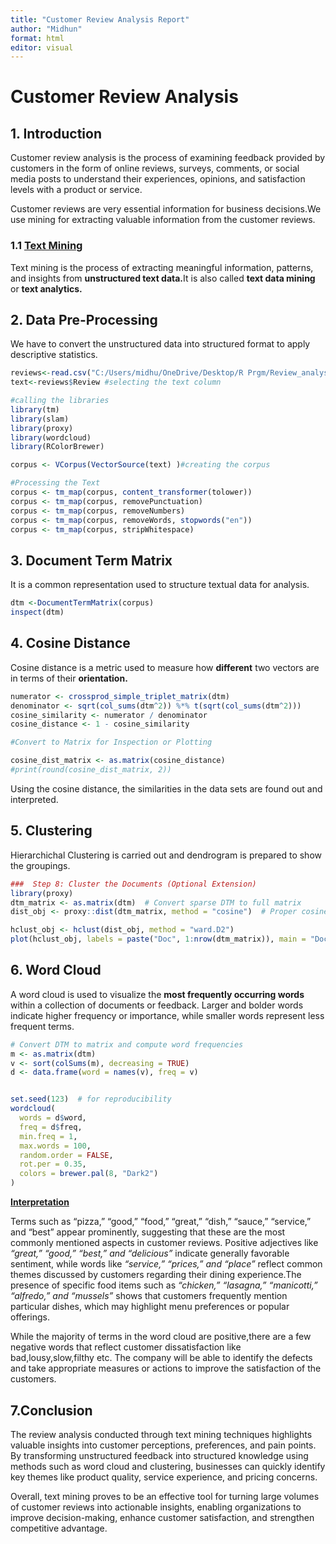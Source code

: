 ---
title: "Customer Review Analysis Report"
author: "Midhun"
format: html
editor: visual
---

# Customer Review Analysis

## 1. Introduction

Customer review analysis is the process of examining feedback provided by customers in the form of online reviews, surveys, comments, or social media posts to understand their experiences, opinions, and satisfaction levels with a product or service.

Customer reviews are very essential information for business decisions.We use mining for extracting valuable information from the customer reviews.

### 1.1 [Text Mining]{.underline}

Text mining is the process of extracting meaningful information, patterns, and insights from **unstructured text data.**It is also called **text data mining** or **text analytics.**

## 2. Data Pre-Processing

We have to convert the unstructured data into structured format to apply descriptive statistics.

```{r echo=FALSE,message=FALSE,warning=FALSE}
reviews<-read.csv("C:/Users/midhu/OneDrive/Desktop/R Prgm/Review_analysis_mining.csv",header=TRUE) #importing the data
text<-reviews$Review #selecting the text column
```

```{r echo=FALSE,message=FALSE,warning=FALSE}
#calling the libraries
library(tm)
library(slam)
library(proxy)
library(wordcloud)
library(RColorBrewer)
```

```{r echo=FALSE,message=FALSE,warning=FALSE}
corpus <- VCorpus(VectorSource(text) )#creating the corpus
```

```{r echo=FALSE,message=FALSE,warning=FALSE}
#Processing the Text
corpus <- tm_map(corpus, content_transformer(tolower))
corpus <- tm_map(corpus, removePunctuation)
corpus <- tm_map(corpus, removeNumbers)
corpus <- tm_map(corpus, removeWords, stopwords("en"))
corpus <- tm_map(corpus, stripWhitespace)
```

## 3. Document Term Matrix

It is a common representation used to structure textual data for analysis.

```{r echo=FALSE,message=FALSE,warning=FALSE}
dtm <-DocumentTermMatrix(corpus)
inspect(dtm)
```

## 4. Cosine Distance

Cosine distance is a metric used to measure how **different** two vectors are in terms of their **orientation.**

```{r echo=FALSE,message=FALSE,warning=FALSE}

numerator <- crossprod_simple_triplet_matrix(dtm)
denominator <- sqrt(col_sums(dtm^2)) %*% t(sqrt(col_sums(dtm^2)))
cosine_similarity <- numerator / denominator
cosine_distance <- 1 - cosine_similarity
```

```{r echo=FALSE,message=FALSE,warning=FALSE}
#Convert to Matrix for Inspection or Plotting

cosine_dist_matrix <- as.matrix(cosine_distance)
#print(round(cosine_dist_matrix, 2))
```

Using the cosine distance, the similarities in the data sets are found out and interpreted.

## 5. Clustering

Hierarchichal Clustering is carried out and dendrogram is prepared to show the groupings.

```{r echo=FALSE,message=FALSE,warning=FALSE}
###  Step 8: Cluster the Documents (Optional Extension)
library(proxy)
dtm_matrix <- as.matrix(dtm)  # Convert sparse DTM to full matrix
dist_obj <- proxy::dist(dtm_matrix, method = "cosine")  # Proper cosine distance

hclust_obj <- hclust(dist_obj, method = "ward.D2")
plot(hclust_obj, labels = paste("Doc", 1:nrow(dtm_matrix)), main = "Document Clustering")

```

## 6. Word Cloud

A word cloud is used to visualize the **most frequently occurring words** within a collection of documents or feedback. Larger and bolder words indicate higher frequency or importance, while smaller words represent less frequent terms.

```{r echo=FALSE,message=FALSE,warning=FALSE}
# Convert DTM to matrix and compute word frequencies
m <- as.matrix(dtm)
v <- sort(colSums(m), decreasing = TRUE)
d <- data.frame(word = names(v), freq = v)


set.seed(123)  # for reproducibility
wordcloud(
  words = d$word,
  freq = d$freq,
  min.freq = 1,
  max.words = 100,
  random.order = FALSE,
  rot.per = 0.35,
  colors = brewer.pal(8, "Dark2")
)
```

[**Interpretation**]{.underline}

Terms such as “pizza,” “good,” “food,” “great,” “dish,” “sauce,” “service,” and “best” appear prominently, suggesting that these are the most commonly mentioned aspects in customer reviews. Positive adjectives like *“great,” “good,” “best,” and “delicious”* indicate generally favorable sentiment, while words like *“service,” “prices,” and “place”* reflect common themes discussed by customers regarding their dining experience.The presence of specific food items such as *“chicken,” “lasagna,” “manicotti,” “alfredo,” and “mussels”* shows that customers frequently mention particular dishes, which may highlight menu preferences or popular offerings.

While the majority of terms in the word cloud are positive,there are a few negative words that reflect customer dissatisfaction like bad,lousy,slow,filthy etc. The company will be able to identify the defects and take appropriate measures or actions to improve the satisfaction of the customers.

## 7.Conclusion

The review analysis conducted through text mining techniques highlights valuable insights into customer perceptions, preferences, and pain points. By transforming unstructured feedback into structured knowledge using methods such as word cloud and clustering, businesses can quickly identify key themes like product quality, service experience, and pricing concerns.

Overall, text mining proves to be an effective tool for turning large volumes of customer reviews into actionable insights, enabling organizations to improve decision-making, enhance customer satisfaction, and strengthen competitive advantage.
